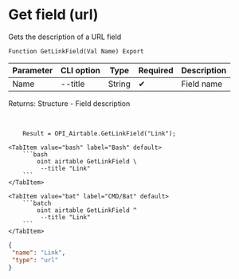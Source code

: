 ﻿---
sidebar_position: 10
description:  Gets the description of a URL fieldСтраницы
keywords: [1C, 1С, 1С:Enterprise, 1С:Enterprise 8.3, API, Integration, Services, Exchange, OneScript, CLI, Airtable]
---


# Get field (url)
 Gets the description of a URL field



`Function GetLinkField(Val Name) Export`

  | Parameter | CLI option | Type | Required | Description |
  |-|-|-|-|-|
  | Name | --title | String | &#x2714; | Field name |

  
  Returns:  Structure - Field description

<br/>




```bsl title="1C:Enterprise/OneScript code example"
    Result = OPI_Airtable.GetLinkField("Link");
```
 

 <Tabs>
  
    <TabItem value="bash" label="Bash" default>
        ```bash
            oint airtable GetLinkField \
             --title "Link"
        ```
    </TabItem>
  
    <TabItem value="bat" label="CMD/Bat" default>
        ```batch
            oint airtable GetLinkField ^
             --title "Link"
        ```
    </TabItem>
</Tabs>


```json title="Result"
{
 "name": "Link",
 "type": "url"
}
```
